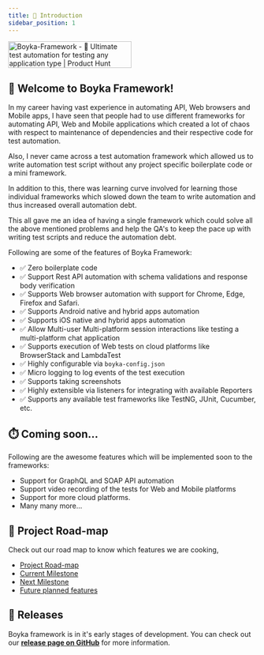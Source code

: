 ```yaml
---
title: 👋 Introduction
sidebar_position: 1
---
```


<a href="https://www.producthunt.com/posts/boyka-framework?utm_source=badge-featured&utm_medium=badge&utm_souce=badge-boyka&#0045;framework" target="_blank"><img src="https://api.producthunt.com/widgets/embed-image/v1/featured.svg?post_id=352770&theme=light" alt="Boyka&#0045;Framework - 🎉&#0032;Ultimate&#0032;test&#0032;automation&#0032;for&#0032;testing&#0032;any&#0032;application&#0032;type | Product Hunt" width="250" height="54" /></a>

## 👋 Welcome to Boyka Framework!

In my career having vast experience in automating API, Web browsers and Mobile apps, I have seen that people had to use different frameworks for automating API, Web and Mobile applications which created a lot of chaos with respect to maintenance of dependencies and their respective code for test automation.

Also, I never came across a test automation framework which allowed us to write automation test script without any project specific boilerplate code or a mini framework.

In addition to this, there was learning curve involved for learning those individual frameworks which slowed down the team to write automation and thus increased overall automation debt.

This all gave me an idea of having a single framework which could solve all the above mentioned problems and help the QA's to keep the pace up with writing test scripts and reduce the automation debt.

Following are some of the features of Boyka Framework:

- ✅ Zero boilerplate code
- ✅ Support Rest API automation with schema validations and response body verification
- ✅ Supports Web browser automation with support for Chrome, Edge, Firefox and Safari.
- ✅ Supports Android native and hybrid apps automation
- ✅ Supports iOS native and hybrid apps automation
- ✅ Allow Multi-user Multi-platform session interactions like testing a multi-platform chat application
- ✅ Supports execution of Web tests on cloud platforms like BrowserStack and LambdaTest
- ✅ Highly configurable via `boyka-config.json`
- ✅ Micro logging to log events of the test execution
- ✅ Supports taking screenshots
- ✅ Highly extensible via listeners for integrating with available Reporters
- ✅ Supports any available test frameworks like TestNG, JUnit, Cucumber, etc.

## ⏱️ Coming soon...

Following are the awesome features which will be implemented soon to the frameworks:

- Support for GraphQL and SOAP API automation
- Support video recording of the tests for Web and Mobile platforms
- Support for more cloud platforms.
- Many many more...

## 🧭 Project Road-map

Check out our road map to know which features we are cooking,

- [Project Road-map](https://github.com/orgs/BoykaFramework/projects/4/views/1)
- [Current Milestone](https://github.com/orgs/BoykaFramework/projects/4/views/2)
- [Next Milestone](https://github.com/orgs/BoykaFramework/projects/4/views/3)
- [Future planned features](https://github.com/orgs/BoykaFramework/projects/4/views/4)

## 🥁 Releases

Boyka framework is in it's early stages of development. You can check out our **[release page on GitHub][release]** for more information.

[release]: https://github.com/BoykaFramework/boyka-framework/releases
